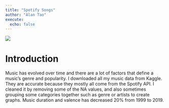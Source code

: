 ```yaml
---
title: "Spotify Songs"
author: "Alan Tao"
execute: 
  echo: false
---
```


![](src/plots/artists.png)

# Introduction
Music has evolved over time and there are a lot of factors that define a music's genre and popularity. I downloaded all my music data from Kaggle. They are accurate because they mostly all come from the Spotify API. I cleaned it by removing some of the NA values, and also sometimes grouping some categories together such as genre or artists to create graphs. Music duration and valence has decreased 20% from 1999 to 2019. 

